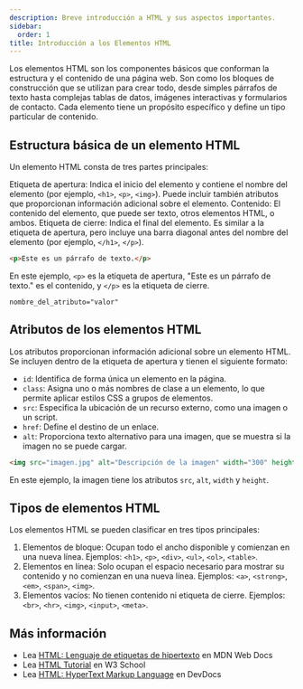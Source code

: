 ```yaml
---
description: Breve introducción a HTML y sus aspectos importantes.
sidebar:
  order: 1
title: Introducción a los Elementos HTML
---
```


Los elementos HTML son los componentes básicos que conforman la estructura y el contenido de una página web. Son como los bloques de construcción que se utilizan para crear todo, desde simples párrafos de texto hasta complejas tablas de datos, imágenes interactivas y formularios de contacto. Cada elemento tiene un propósito específico y define un tipo particular de contenido.

## Estructura básica de un elemento HTML

Un elemento HTML consta de tres partes principales:

Etiqueta de apertura: Indica el inicio del elemento y contiene el nombre del elemento (por ejemplo, `<h1>`, `<p>`, `<img>`). Puede incluir también atributos que proporcionan información adicional sobre el elemento.
Contenido: El contenido del elemento, que puede ser texto, otros elementos HTML, o ambos.
Etiqueta de cierre: Indica el final del elemento. Es similar a la etiqueta de apertura, pero incluye una barra diagonal antes del nombre del elemento (por ejemplo, `</h1>`, `</p>`).

```html {"id":"01J3R86FT4MJ4X19E6JN5MPG4H"}
<p>Este es un párrafo de texto.</p>
```

En este ejemplo, `<p>` es la etiqueta de apertura, "Este es un párrafo de texto." es el contenido, y `</p>` es la etiqueta de cierre.

```plaintext {"id":"01J3R86FT4MJ4X19E6JQ0GER37"}
nombre_del_atributo="valor"
```

## Atributos de los elementos HTML

Los atributos proporcionan información adicional sobre un elemento HTML. Se incluyen dentro de la etiqueta de apertura y tienen el siguiente formato:

- `id`: Identifica de forma única un elemento en la página.
- `class`: Asigna uno o más nombres de clase a un elemento, lo que permite aplicar estilos CSS a grupos de elementos.
- `src`: Especifica la ubicación de un recurso externo, como una imagen o un script.
- `href`: Define el destino de un enlace.
- `alt`: Proporciona texto alternativo para una imagen, que se muestra si la imagen no se puede cargar.

```html
<img src="imagen.jpg" alt="Descripción de la imagen" width="300" height="200">
```
En este ejemplo, la imagen tiene los atributos `src`, `alt`, `width` y `height`.

## Tipos de elementos HTML

Los elementos HTML se pueden clasificar en tres tipos principales:

1. Elementos de bloque: Ocupan todo el ancho disponible y comienzan en una nueva línea. Ejemplos: `<h1>`, `<p>`, `<div>`, `<ul>`, `<ol>`, `<table>`.
2. Elementos en línea: Solo ocupan el espacio necesario para mostrar su contenido y no comienzan en una nueva línea. Ejemplos: `<a>`, `<strong>`, `<em>`, `<span>`, `<img>`.
3. Elementos vacíos: No tienen contenido ni etiqueta de cierre. Ejemplos: `<br>`, `<hr>`, `<img>`, `<input>`, `<meta>`.

## Más información

- Lea [HTML: Lenguaje de etiquetas de hipertexto](https://developer.mozilla.org/es/docs/Web/HTML) en MDN Web Docs
- Lea [HTML Tutorial](https://www.w3schools.com/html/) en W3 School
- Lea [HTML: HyperText Markup Language](https://devdocs.io/html/) en DevDocs



